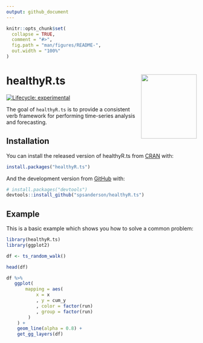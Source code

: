 ```yaml
---
output: github_document
---
```


<!-- README.md is generated from README.Rmd. Please edit that file -->

```r
knitr::opts_chunk$set(
  collapse = TRUE,
  comment = "#>",
  fig.path = "man/figures/README-",
  out.width = "100%"
)
```

# healthyR.ts <img src="man/figures/healthyR_ts6.png" width="147" height="170" align="right" />

<!-- badges: start -->
[![Lifecycle: experimental](https://img.shields.io/badge/lifecycle-experimental-orange.svg)](https://www.tidyverse.org/lifecycle/#experimental)
<!-- badges: end -->

The goal of `healthyR.ts` is to provide a consistent verb framework for performing
time-series analysis and forecasting.

## Installation

You can install the released version of healthyR.ts from [CRAN](https://CRAN.R-project.org) with:

``` r
install.packages("healthyR.ts")
```

And the development version from [GitHub](https://github.com/) with:

``` r
# install.packages("devtools")
devtools::install_github("spsanderson/healthyR.ts")
```

## Example

This is a basic example which shows you how to solve a common problem:

```r
library(healthyR.ts)
library(ggplot2)

df <- ts_random_walk()

head(df)

df %>%
   ggplot(
       mapping = aes(
           x = x
           , y = cum_y
           , color = factor(run)
           , group = factor(run)
        )
    ) +
    geom_line(alpha = 0.8) +
    get_gg_layers(df)
```

